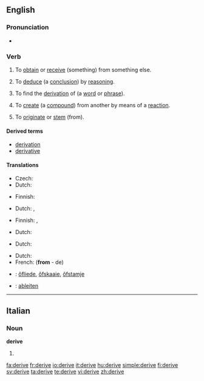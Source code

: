 ==English==

===Pronunciation===
*{{audio|en-us-derive.ogg|Audio (US)}}

===Verb===
{{en-verb|deriv|ing}}
{{rfex}}

# {{context|transitive}} To [[obtain]] or [[receive]] (something) from something else.
# {{context|transitive|logic}} To [[deduce]] (a [[conclusion]]) by [[reasoning]].
# {{context|transitive|linguistics}} To find the [[derivation]] of (a [[word]] or [[phrase]]).
# {{context|transitive|chemistry}} To [[create]] (a [[compound]]) from another by means of a [[reaction]].
# {{context|intransitive}} To [[originate]] or [[stem]] (from).

====Derived terms====
* [[derivation]]
* [[derivative]]

====Translations====
{{trans-top|obtain (something) from something else}}
* Czech: {{t-|cs|odvodit}}
* Dutch: {{t+|nl|afleiden}}
{{trans-mid}}
* Finnish: {{t+|fi|johtaa}}
{{trans-bottom}}

{{trans-top|deduce (a conclusion) by reasoning}}
* Dutch: {{t+|nl|afleiden}}, {{t|nl|deduceren}}
{{trans-mid}}
* Finnish: {{t+|fi|johtaa}}, {{t-|fi|päätellä}}
{{trans-bottom}}

{{trans-top|find the derivation of (a word or phrase)}}
* Dutch: {{t+|nl|afleiden}}
{{trans-mid}}
{{trans-bottom}}

{{trans-top|create (a compound) from another by means of a reaction}}
* Dutch: {{t+|nl|afleiden}}
{{trans-mid}}
{{trans-bottom}}

{{trans-top|originate (from)}}
* Dutch: {{t-|nl|ontstaan}}
* French: {{t+|fr|dériver}} ('''from''' - de)
{{trans-mid}}
{{trans-bottom}}
{{checktrans-top}}
*{{ttbc|Frisian}}: [[ôfliede]], [[ôfskaaie]], [[ôfstamje]]
*{{ttbc|German}}: [[ableiten]]
{{trans-bottom}}

----

==Italian==

===Noun===
'''derive''' {{f}} {{plural}}

# {{plural of|deriva|lang=Italian}}

[[fa:derive]]
[[fr:derive]]
[[io:derive]]
[[it:derive]]
[[hu:derive]]
[[simple:derive]]
[[fi:derive]]
[[sv:derive]]
[[ta:derive]]
[[te:derive]]
[[vi:derive]]
[[zh:derive]]